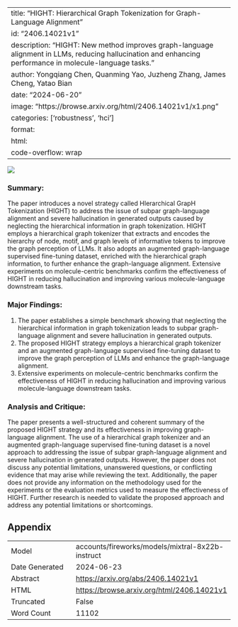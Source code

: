
---
title: "HIGHT: Hierarchical Graph Tokenization for Graph-Language Alignment"
id: "2406.14021v1"
description: "HIGHT: New method improves graph-language alignment in LLMs, reducing hallucination and enhancing performance in molecule-language tasks."
author: Yongqiang Chen, Quanming Yao, Juzheng Zhang, James Cheng, Yatao Bian
date: "2024-06-20"
image: "https://browse.arxiv.org/html/2406.14021v1/x1.png"
categories: ['robustness', 'hci']
format:
  html:
    code-overflow: wrap
---

![](https://browse.arxiv.org/html/2406.14021v1/x1.png)

### Summary:

The paper introduces a novel strategy called HIerarchical GrapH Tokenization (HIGHT) to address the issue of subpar graph-language alignment and severe hallucination in generated outputs caused by neglecting the hierarchical information in graph tokenization. HIGHT employs a hierarchical graph tokenizer that extracts and encodes the hierarchy of node, motif, and graph levels of informative tokens to improve the graph perception of LLMs. It also adopts an augmented graph-language supervised fine-tuning dataset, enriched with the hierarchical graph information, to further enhance the graph-language alignment. Extensive experiments on molecule-centric benchmarks confirm the effectiveness of HIGHT in reducing hallucination and improving various molecule-language downstream tasks.

### Major Findings:

1. The paper establishes a simple benchmark showing that neglecting the hierarchical information in graph tokenization leads to subpar graph-language alignment and severe hallucination in generated outputs.
2. The proposed HIGHT strategy employs a hierarchical graph tokenizer and an augmented graph-language supervised fine-tuning dataset to improve the graph perception of LLMs and enhance the graph-language alignment.
3. Extensive experiments on molecule-centric benchmarks confirm the effectiveness of HIGHT in reducing hallucination and improving various molecule-language downstream tasks.

### Analysis and Critique:

The paper presents a well-structured and coherent summary of the proposed HIGHT strategy and its effectiveness in improving graph-language alignment. The use of a hierarchical graph tokenizer and an augmented graph-language supervised fine-tuning dataset is a novel approach to addressing the issue of subpar graph-language alignment and severe hallucination in generated outputs. However, the paper does not discuss any potential limitations, unanswered questions, or conflicting evidence that may arise while reviewing the text. Additionally, the paper does not provide any information on the methodology used for the experiments or the evaluation metrics used to measure the effectiveness of HIGHT. Further research is needed to validate the proposed approach and address any potential limitations or shortcomings.

## Appendix

|          |          |
|----------|----------|
| Model     | accounts/fireworks/models/mixtral-8x22b-instruct       |
| Date Generated     | 2024-06-23       |
| Abstract | [https://arxiv.org/abs/2406.14021v1](https://arxiv.org/abs/2406.14021v1)        |
| HTML     | [https://browse.arxiv.org/html/2406.14021v1](https://browse.arxiv.org/html/2406.14021v1)       |
| Truncated       | False       |
| Word Count       | 11102       |